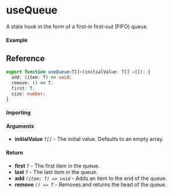 
<Meta title="State/useQueue" component={Example} />

# useQueue

A state hook in the form of a first-in first-out (FIFO) queue.

#### Example

<Canvas>
  <Story story={Example} inline />
</Canvas>

## Reference

```ts
export function useQueue<T[]>(initialValue: T[] =[]): {
  add: (item: T) => void;
  remove: () => T;
  first: T;
  size: number;
}
```

#### Importing

<ImportPath />

#### Arguments

- **initialValue** _`T[]`_ - The initial value. Defaults to an empty array.

#### Return

- **first** _`T`_ - The first item in the queue.
- **last** _`T`_ - The last item in the queue.
- **add** _`(item: T) => void`_ - Adds an item to the end of the queue.
- **remove** _`() => T`_ - Removes and returns the head of the queue.
